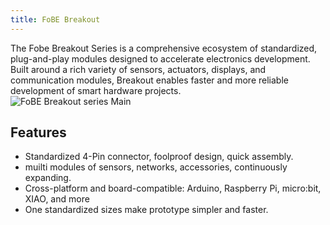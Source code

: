 ```yaml
---
title: FoBE Breakout
---
```


<div style={{ display: 'flex', alignItems: 'center', flexWrap: 'wrap' }}>
  <div style={{ flex: 1, minWidth: '220px' }}>
    The Fobe Breakout Series is a comprehensive ecosystem of standardized, plug-and-play modules designed to accelerate electronics development. Built around a rich variety of sensors, actuators, displays, and communication modules, Breakout enables faster and more reliable development of smart hardware projects.
  </div>
  <div style={{ flex: 1, minWidth: '300px', textAlign: 'center' }}>
    <img src="/img/products/breakout-series.main.png" alt="FoBE Breakout series Main" style={{ width: '80%', height: 'auto', borderRadius: '10px', maxWidth: '600px' }} />
  </div>
</div>

## Features
- Standardized 4-Pin connector, foolproof design, quick assembly.
- muilti modules of sensors, networks, accessories, continuously expanding.
- Cross-platform and board-compatible: Arduino, Raspberry Pi, micro:bit, XIAO, and more
- One standardized sizes make prototype simpler and faster.